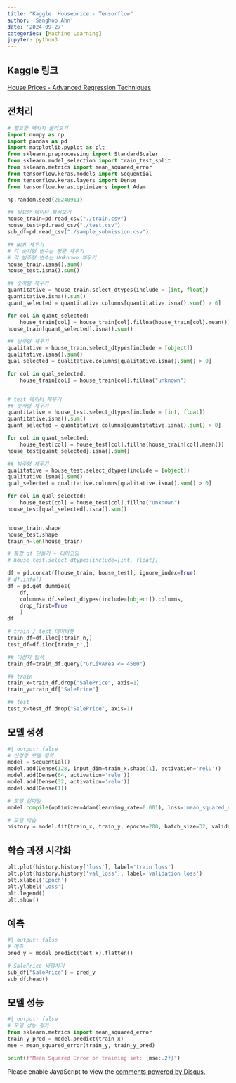 ```yaml
---
title: "Kaggle: Houseprice - Tensorflow"
author: 'Sanghoo Ahn'
date: '2024-09-27'
categories: [Machine Learning]
jupyter: python3
---
```

## Kaggle 링크
[House Prices - Advanced Regression Techniques](https://www.kaggle.com/competitions/house-prices-advanced-regression-techniques)

## 전처리
```python
# 필요한 패키지 불러오기
import numpy as np
import pandas as pd
import matplotlib.pyplot as plt
from sklearn.preprocessing import StandardScaler
from sklearn.model_selection import train_test_split
from sklearn.metrics import mean_squared_error
from tensorflow.keras.models import Sequential
from tensorflow.keras.layers import Dense
from tensorflow.keras.optimizers import Adam

np.random.seed(20240911) 

## 필요한 데이터 불러오기
house_train=pd.read_csv("./train.csv")
house_test=pd.read_csv("./test.csv")
sub_df=pd.read_csv("./sample_submission.csv")

## NaN 채우기
# 각 숫치형 변수는 평균 채우기
# 각 범주형 변수는 Unknown 채우기
house_train.isna().sum()
house_test.isna().sum()

## 숫자형 채우기
quantitative = house_train.select_dtypes(include = [int, float])
quantitative.isna().sum()
quant_selected = quantitative.columns[quantitative.isna().sum() > 0]

for col in quant_selected:
    house_train[col] = house_train[col].fillna(house_train[col].mean())
house_train[quant_selected].isna().sum()

## 범주형 채우기
qualitative = house_train.select_dtypes(include = [object])
qualitative.isna().sum()
qual_selected = qualitative.columns[qualitative.isna().sum() > 0]

for col in qual_selected:
    house_train[col] = house_train[col].fillna("unknown")


# test 데이터 채우기
## 숫자형 채우기
quantitative = house_test.select_dtypes(include = [int, float])
quantitative.isna().sum()
quant_selected = quantitative.columns[quantitative.isna().sum() > 0]

for col in quant_selected:
    house_test[col] = house_test[col].fillna(house_train[col].mean())
house_test[quant_selected].isna().sum()

## 범주형 채우기
qualitative = house_test.select_dtypes(include = [object])
qualitative.isna().sum()
qual_selected = qualitative.columns[qualitative.isna().sum() > 0]

for col in qual_selected:
    house_test[col] = house_test[col].fillna("unknown")
house_test[qual_selected].isna().sum()


house_train.shape
house_test.shape
train_n=len(house_train)

# 통합 df 만들기 + 더미코딩
# house_test.select_dtypes(include=[int, float])

df = pd.concat([house_train, house_test], ignore_index=True)
# df.info()
df = pd.get_dummies(
    df,
    columns= df.select_dtypes(include=[object]).columns,
    drop_first=True
    )
df

# train / test 데이터셋
train_df=df.iloc[:train_n,]
test_df=df.iloc[train_n:,]

## 이상치 탐색
train_df=train_df.query("GrLivArea <= 4500")

## train
train_x=train_df.drop("SalePrice", axis=1)
train_y=train_df["SalePrice"]

## test
test_x=test_df.drop("SalePrice", axis=1)

```
   

## 모델 생성
```python
#| output: false
# 신경망 모델 정의
model = Sequential()
model.add(Dense(128, input_dim=train_x.shape[1], activation='relu'))
model.add(Dense(64, activation='relu'))
model.add(Dense(32, activation='relu'))
model.add(Dense(1))

# 모델 컴파일
model.compile(optimizer=Adam(learning_rate=0.001), loss='mean_squared_error')

# 모델 학습
history = model.fit(train_x, train_y, epochs=200, batch_size=32, validation_split=0.1, verbose=1)
```  

## 학습 과정 시각화
```python
plt.plot(history.history['loss'], label='train loss')
plt.plot(history.history['val_loss'], label='validation loss')
plt.xlabel('Epoch')
plt.ylabel('Loss')
plt.legend()
plt.show()
```

## 예측
```python
#| output: false
# 예측
pred_y = model.predict(test_x).flatten()
```
```python
# SalePrice 바꿔치기
sub_df["SalePrice"] = pred_y
sub_df.head()
```

## 모델 성능
```python
#| output: false
# 모델 성능 평가
from sklearn.metrics import mean_squared_error
train_y_pred = model.predict(train_x)
mse = mean_squared_error(train_y, train_y_pred)
```
```python
print(f"Mean Squared Error on training set: {mse:.2f}")
```  
  


<div id="disqus_thread"></div>
<script>
var disqus_config = function () {
    this.page.url = window.location.href;  // 현재 페이지 URL
    this.page.identifier = window.location.pathname; // 페이지 고유 식별자
};

(function() { // DON'T EDIT BELOW THIS LINE
    var d = document, s = d.createElement('script');
    s.src = 'https://sanghoohoo.disqus.com/embed.js';
    s.setAttribute('data-timestamp', +new Date());
    (d.head || d.body).appendChild(s);
})();
</script>
<noscript>Please enable JavaScript to view the <a href="https://disqus.com/?ref_noscript">comments powered by Disqus.</a></noscript>